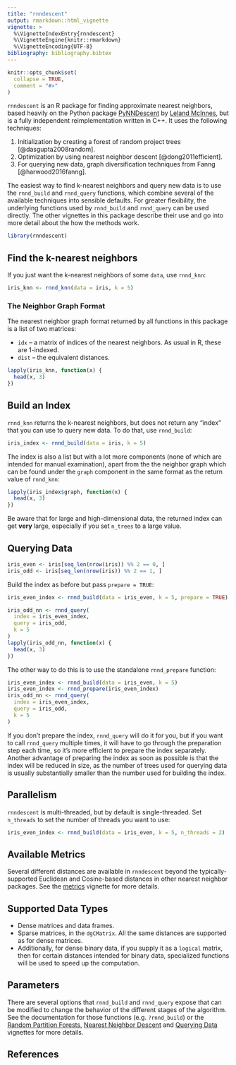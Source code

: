 ```yaml
---
title: "rnndescent"
output: rmarkdown::html_vignette
vignette: >
  %\VignetteIndexEntry{rnndescent}
  %\VignetteEngine{knitr::rmarkdown}
  %\VignetteEncoding{UTF-8}
bibliography: bibliography.bibtex
---
```


```r
knitr::opts_chunk$set(
  collapse = TRUE,
  comment = "#>"
)
```

`rnndescent` is an R package for finding approximate nearest neighbors, based
heavily on the Python package [PyNNDescent](https://github.com/lmcinnes/pynndescent) 
by [Leland McInnes](https://github.com/lmcinnes), but is a fully independent
reimplementation written in C++. It uses the following techniques:

1. Initialization by creating a forest of random project trees
[@dasgupta2008random].
2. Optimization by using nearest neighbor descent
[@dong2011efficient]. 
3. For querying new data, graph diversification techniques
from Fanng [@harwood2016fanng].

The easiest way to find k-nearest neighbors and query new data is to use the
`rnnd_build` and `rnnd_query` functions, which combine several of the available
techniques into sensible defaults. For greater flexibility, the underlying 
functions used by `rnnd_build` and `rnnd_query` can be used directly. The other
vignettes in this package describe their use and go into more detail about the
how the methods work.

```r
library(rnndescent)
```

## Find the k-nearest neighbors

If you just want the k-nearest neighbors of some `data`, use `rnnd_knn`:

```r
iris_knn <- rnnd_knn(data = iris, k = 5)
```

### The Neighbor Graph Format

The nearest neighbor graph format returned by all functions in this package is
a list of two matrices:

* `idx` -- a matrix of indices of the nearest neighbors. As usual in R, these
are 1-indexed.
* `dist` -- the equivalent distances.


```r
lapply(iris_knn, function(x) {
  head(x, 3)
})
```

## Build an Index

`rnnd_knn` returns the k-nearest neighbors, but does not return any "index" that
you can use to query new data. To do that, use `rnnd_build`:

```r
iris_index <- rnnd_build(data = iris, k = 5)
```

The index is also a list but with a lot more components (none of which are 
intended for manual examination), apart from the the neighbor graph which can
be found under the `graph` component in the same format as the return value of
`rnnd_knn`:

```r
lapply(iris_index$graph, function(x) {
  head(x, 3)
})
```

Be aware that for large and high-dimensional data, the returned index can get
**very** large, especially if you set `n_trees` to a large value.

## Querying Data

```r
iris_even <- iris[seq_len(nrow(iris)) %% 2 == 0, ]
iris_odd <- iris[seq_len(nrow(iris)) %% 2 == 1, ]
```

Build the index as before but pass `prepare = TRUE`:

```r
iris_even_index <- rnnd_build(data = iris_even, k = 5, prepare = TRUE)
```

```r
iris_odd_nn <- rnnd_query(
  index = iris_even_index,
  query = iris_odd,
  k = 5
)
lapply(iris_odd_nn, function(x) {
  head(x, 3)
})
```

The other way to do this is to use the standalone `rnnd_prepare` function:

```r
iris_even_index <- rnnd_build(data = iris_even, k = 5)
iris_even_index <- rnnd_prepare(iris_even_index)
iris_odd_nn <- rnnd_query(
  index = iris_even_index,
  query = iris_odd,
  k = 5
)
```

If you don't prepare the index, `rnnd_query` will do it for you, but if you want
to call `rnnd_query` multiple times, it will have to go through the preparation
step each time, so it's more efficient to prepare the index separately. Another
advantage of preparing the index as soon as possible is that the index will be
reduced in size, as the number of trees used for querying data is usually
substantially smaller than the number used for building the index.

## Parallelism

`rnndescent` is multi-threaded, but by default is single-threaded. Set
`n_threads` to set the number of threads you want to use:

```r
iris_even_index <- rnnd_build(data = iris_even, k = 5, n_threads = 2)
```

## Available Metrics

Several different distances are available in `rnndescent` beyond the
typically-supported Euclidean and Cosine-based distances in other nearest
neighbor packages. See the [metrics](metrics.html) vignette for more details.

## Supported Data Types

* Dense matrices and data frames.
* Sparse matrices, in the `dgCMatrix`. All the same distances are supported as
for dense matrices.
* Additionally, for dense binary data, if you supply it as a `logical` matrix,
then for certain distances intended for binary data, specialized functions will
be used to speed up the computation.

## Parameters

There are several options that `rnnd_build` and `rnnd_query` expose that can
be modified to change the behavior of the different stages of the algorithm.
See the documentation for those functions (e.g. `?rnnd_build`) or the
[Random Partition Forests](random-partition-forests.html), [Nearest Neighbor Descent](nearest-neighbor-descent.html) and [Querying Data](querying-data.html)
vignettes for more details.

## References
